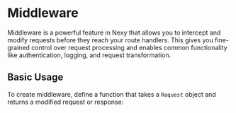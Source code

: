 # Middleware

Middleware is a powerful feature in Nexy that allows you to intercept and modify requests before they reach your route handlers. This gives you fine-grained control over request processing and enables common functionality like authentication, logging, and request transformation.

## Basic Usage

To create middleware, define a function that takes a `Request` object and returns a modified request or response:
